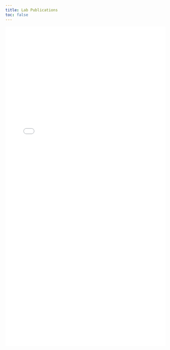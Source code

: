 ```yaml
---
title: Lab Publications
toc: false
---
```


<embed src="Publications.pdf" width="100%" height="1000px" type="application/pdf">
